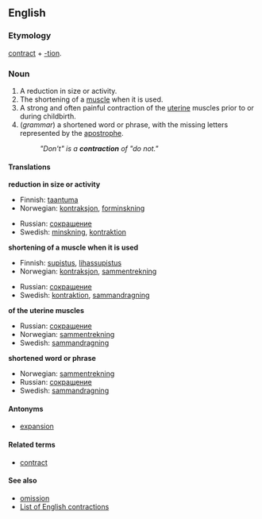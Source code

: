 ==English==

===Etymology===
[[contract]] + [[-tion]].

===Noun===
{{en-noun-reg}}

# A reduction in size or activity.
# The shortening of a [[muscle]] when it is used.
# A strong and often painful contraction of the [[uterine]] muscles prior to or during childbirth.
# (''grammar'') a shortened word or phrase, with the missing letters represented by the [[apostrophe]].
#:''"Don't" is a '''contraction''' of "do not."''

====Translations====

'''reduction in size or activity'''
{{top}}
*Finnish: [[taantuma]]
*Norwegian: [[kontraksjon]], [[forminskning]]
{{mid}}
*Russian: [[сокращение]]
*Swedish: [[minskning]], [[kontraktion]]
{{bottom}}

'''shortening of a muscle when it is used'''
{{top}}
*Finnish: [[supistus]], [[lihassupistus]]
*Norwegian: [[kontraksjon]], [[sammentrekning]]
{{mid}}
*Russian: [[сокращение]]
*Swedish: [[kontraktion]], [[sammandragning]]
{{bottom}}

'''of the uterine muscles'''
{{top}}
{{mid}}
*Russian: [[сокращение]]
*Norwegian: [[sammentrekning]]
*Swedish: [[sammandragning]]
{{bottom}}

'''shortened word or phrase'''
{{top}}
{{mid}}
*Norwegian: [[sammentrekning]]
*Russian: [[сокращение]]
*Swedish: [[sammandragning]]
{{bottom}}

====Antonyms====
*[[expansion]]

====Related terms====
*[[contract]]

====See also====
*[[omission]]
*[[:Category:English_contractions|List of English contractions]]